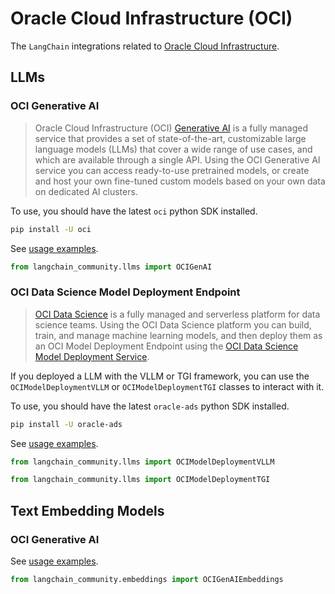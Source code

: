 # Oracle Cloud Infrastructure (OCI)

The `LangChain` integrations related to [Oracle Cloud Infrastructure](https://www.oracle.com/artificial-intelligence/).

## LLMs

### OCI Generative AI
> Oracle Cloud Infrastructure (OCI) [Generative AI](https://docs.oracle.com/en-us/iaas/Content/generative-ai/home.htm) is a fully managed service that provides a set of state-of-the-art,
> customizable large language models (LLMs) that cover a wide range of use cases, and which are available through a single API.
> Using the OCI Generative AI service you can access ready-to-use pretrained models, or create and host your own fine-tuned
> custom models based on your own data on dedicated AI clusters. 

To use, you should have the latest `oci` python SDK installed.

```bash
pip install -U oci
```

See [usage examples](/docs/integrations/llms/oci_generative_ai).

```python
from langchain_community.llms import OCIGenAI
```

### OCI Data Science Model Deployment Endpoint

> [OCI Data Science](https://docs.oracle.com/en-us/iaas/data-science/using/home.htm) is a
> fully managed and serverless platform for data science teams. Using the OCI Data Science
> platform you can build, train, and manage machine learning models, and then deploy them
> as an OCI Model Deployment Endpoint using the
> [OCI Data Science Model Deployment Service](https://docs.oracle.com/en-us/iaas/data-science/using/model-dep-about.htm).

If you deployed a LLM with the VLLM or TGI framework, you can use the
`OCIModelDeploymentVLLM` or `OCIModelDeploymentTGI` classes to interact with it.

To use, you should have the latest `oracle-ads` python SDK installed.

```bash
pip install -U oracle-ads
```

See [usage examples](/docs/integrations/llms/oci_model_deployment_endpoint).

```python
from langchain_community.llms import OCIModelDeploymentVLLM

from langchain_community.llms import OCIModelDeploymentTGI
```

## Text Embedding Models

### OCI Generative AI

See [usage examples](/docs/integrations/text_embedding/oci_generative_ai).

```python
from langchain_community.embeddings import OCIGenAIEmbeddings
```